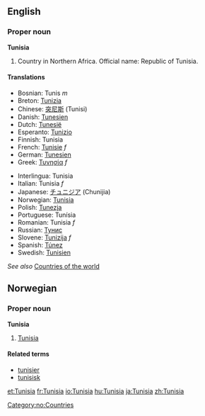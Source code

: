 ==English==

===Proper noun===
'''Tunisia'''
# Country in Northern Africa. Official name: Republic of Tunisia.

====Translations====

{{top}}
*Bosnian: Tunis ''m''
*Breton: [[Tunizia]]
*Chinese: [[突尼斯]] (Tunisi)
*Danish: [[Tunesien]]
*Dutch: [[Tunesië]]
*Esperanto: [[Tunizio]]
*Finnish: Tunisia
*French: [[Tunisie]] ''f''
*German: [[Tunesien]]
*Greek: [[Τυνησία]] ''f''
{{mid}}
*Interlingua: Tunisia
*Italian: Tunisia ''f''
*Japanese: [[チュニジア]] (Chunijia)
*Norwegian: [[#Norwegian|Tunisia]]
*Polish: [[Tunezja]]
*Portuguese: Tunísia
*Romanian: Tunisia ''f''
*Russian: [[Тунис]]
*Slovene: [[Tunizija]] ''f''
*Spanish: [[Túnez]]
*Swedish: [[Tunisien]]
{{bottom}}

''See also'' [[Countries of the world]]

==Norwegian==
===Proper noun===
[[Category:no:Countries]]
'''Tunisia'''
#[[#English|Tunisia]]
====Related terms====
*[[tunisier]]
*[[tunisisk]]

[[et:Tunisia]]
[[fr:Tunisia]]
[[io:Tunisia]]
[[hu:Tunisia]]
[[ja:Tunisia]]
[[zh:Tunisia]]